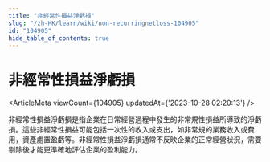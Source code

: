 ```yaml
---
title: "非經常性損益淨虧損"
slug: "/zh-HK/learn/wiki/non-recurringnetloss-104905"
id: "104905"
hide_table_of_contents: true
---
```



<Breadcrumbs current="非經常性損益淨虧損" />

# 非經常性損益淨虧損

<ArticleMeta viewCount={104905} updatedAt={'2023-10-28 02:20:13'} />
<div className='border-solid border-b border-t-0 my-4 border-[var(--ifm-color-gray-300)]' />

非經常性損益淨虧損是指企業在日常經營過程中發生的非常規性損益所導致的淨虧損。這些非經常性損益可能包括一次性的收入或支出，如非常規的業務收入或費用，資產處置盈虧等。非經常性損益淨虧損通常不反映企業的正常經營狀況，需要剔除後才能更準確地評估企業的盈利能力。
